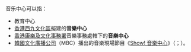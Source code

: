 音乐中心可以指：
*教育中心
* [[香港|香港]][[西九文化區|西九文化區]]擬建的'''音樂中心'''
*[[香港|香港]][[康樂及文化事務署|康樂及文化事務署]]音樂事務處轄下的'''音樂中心'''
* [[韓國|韓國]][[文化廣播公司|文化廣播公司]]（MBC）播出的音樂現場節目《[[Show!_音樂中心|Show! 音樂中心]]》（{{kor|k='''쇼!음악중심'''|hanja='''쇼!音樂中心'''}}；{{lang-en|'''''Show! Music Core'''''}}）。
{{disambig|Cat=四字消歧義}}